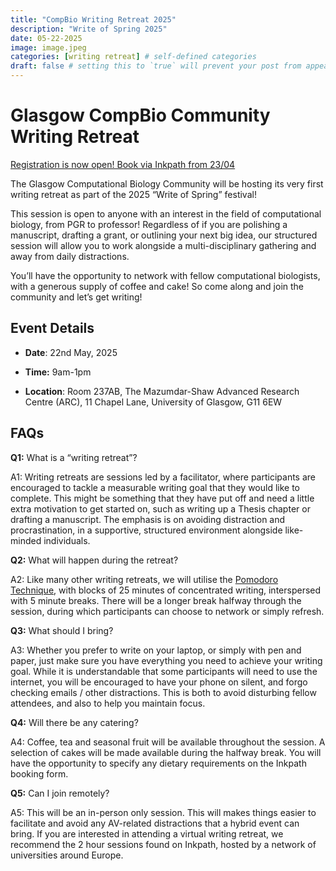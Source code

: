 ```yaml
---
title: "CompBio Writing Retreat 2025"
description: "Write of Spring 2025"
date: 05-22-2025
image: image.jpeg
categories: [writing retreat] # self-defined categories
draft: false # setting this to `true` will prevent your post from appearing on your listing page until you're ready!
---
```


# Glasgow CompBio Community Writing Retreat

[Registration is now open! Book via Inkpath from 23/04](https://glasgow.inkpath.co.uk/#/ActivityDetailPage/%7B%22id%22:105133%7D){.btn .btn-info .btn role="button"}

The Glasgow Computational Biology Community will be hosting its very first writing retreat as part of the 2025 “Write of Spring” festival!

This session is open to anyone with an interest in the field of computational biology, from PGR to professor! Regardless of if you are polishing a manuscript, drafting a grant, or outlining your next big idea, our structured session will allow you to work alongside a multi-disciplinary gathering and away from daily distractions.

You’ll have the opportunity to network with fellow computational biologists, with a generous supply of coffee and cake! So come along and join the community and let’s get writing!

## Event Details

-   **Date**: 22nd May, 2025

-   **Time:** 9am-1pm

-   **Location**: Room 237AB, The Mazumdar-Shaw Advanced Research Centre (ARC), 11 Chapel Lane, University of Glasgow, G11 6EW

## FAQs

**Q1:** What is a "writing retreat"?

A1: Writing retreats are sessions led by a facilitator, where participants are encouraged to tackle a measurable writing goal that they would like to complete. This might be something that they have put off and need a little extra motivation to get started on, such as writing up a Thesis chapter or drafting a manuscript. The emphasis is on avoiding distraction and procrastination, in a supportive, structured environment alongside like-minded individuals.

**Q2:** What will happen during the retreat?

A2: Like many other writing retreats, we will utilise the [Pomodoro Technique](https://www.todoist.com/productivity-methods/pomodoro-technique#what-is-the-pomodoro-technique), with blocks of 25 minutes of concentrated writing, interspersed with 5 minute breaks. There will be a longer break halfway through the session, during which participants can choose to network or simply refresh.

**Q3:** What should I bring?

A3: Whether you prefer to write on your laptop, or simply with pen and paper, just make sure you have everything you need to achieve your writing goal. While it is understandable that some participants will need to use the internet, you will be encouraged to have your phone on silent, and forgo checking emails / other distractions. This is both to avoid disturbing fellow attendees, and also to help you maintain focus. 

**Q4:** Will there be any catering?

A4: Coffee, tea and seasonal fruit will be available throughout the session. A selection of cakes will be made available during the halfway break. You will have the opportunity to specify any dietary requirements on the Inkpath booking form.

**Q5:** Can I join remotely?

A5: This will be an in-person only session. This will makes things easier to facilitate and avoid any AV-related distractions that a hybrid event can bring. If you are interested in attending a virtual writing retreat, we recommend the 2 hour sessions found on Inkpath, hosted by a network of universities around Europe.
